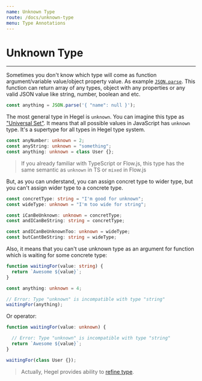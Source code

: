 ```yaml
---
name: Unknown Type
route: /docs/unknown-type
menu: Type Annotations
---
```


# Unknown Type
---------------------

Sometimes you don't know which type will come as function argument/variable value/object property value.
As example [`JSON.parse`](https://developer.mozilla.org/ru/docs/Web/JavaScript/Reference/Global_Objects/JSON/parse). This function can return array of any types, object with any properties or any valid JSON value like string, number, boolean and etc.

```typescript
const anything = JSON.parse('{ "name": null }');
```

The most general type in Hegel is `unknown`. You can imagine this type as ["Universal Set"](https://en.wikipedia.org/wiki/Universal_set). It means that all possible values in JavaScript has `unknown` type. It's a supertype for all types in Hegel type system.

```typescript
const anyNumber: unknown = 2;
const anyString: unknown = "something";
const anything: unknown = class User {};
```

> If you already familiar with TypeScript or Flow.js, this type has the same semantic as `unknown` in TS or `mixed` in Flow.js

But, as you can understand, you can assign concret type to wider type, but you can't assign wider type to a concrete type.

```typescript
const concretType: string = "I'm good for unknown";
const wideType: unknown = "I'm too wide for string";

const iCanBeUnknown: unknown = concretType;
const andICanBeString: string = concretType;

const andICanBeUnknownToo: unknown = wideType;
const butCantBeString: string = wideType;
```

Also, it means that you can't use unknown type as an argument for function which is waiting for some concrete type:

```typescript
function waitingFor(value: string) {
  return `Awesome ${value}`;
}

const anything: unknown = 4;

// Error: Type "unknown" is incompatible with type "string"
waitingFor(anything);
```

Or operator:

```typescript
function waitingFor(value: unknown) {

  // Error: Type "unknown" is incompatible with type "string"
  return `Awesome ${value}`;
}

waitingFor(class User {});
```

> Actually, Hegel provides ability to [refine type](/docs/type-refinement).
